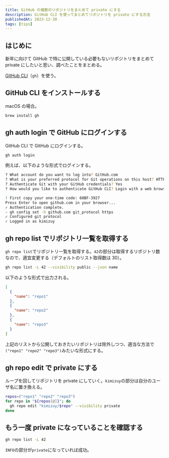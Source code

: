 ```yaml
---
title: GitHub の複数のリポジトリをまとめて private にする
description: GitHub CLI を使ってまとめてリポジトリを private にする方法
publishedAt: 2023-12-30
tags: [tips]
---
```



## はじめに

新年に向けて GitHub で特に公開している必要もないリポジトリをまとめて private にしたいと思い、調べたことをまとめる。

[GitHub CLI](https://cli.github.com/)（`gh`）を使う。

## GitHub CLI をインストールする

macOS の場合。

```bash
brew install gh
```

## gh auth login で GitHub にログインする

GitHub CLI で GitHub にログインする。

```bash
gh auth login
```

例えば、以下のような形式でログインする。

```bash
? What account do you want to log into? GitHub.com
? What is your preferred protocol for Git operations on this host? HTTPS
? Authenticate Git with your GitHub credentials? Yes
? How would you like to authenticate GitHub CLI? Login with a web browser

! First copy your one-time code: 60BF-3927
Press Enter to open github.com in your browser...
✓ Authentication complete.
- gh config set -h github.com git_protocol https
✓ Configured git protocol
✓ Logged in as kimizuy
```

## gh repo list でリポジトリ一覧を取得する

`gh repo list`でリポジトリ一覧を取得する。`42`の部分は取得するリポジトリ数なので、適宜変更する（デフォルトのリスト取得数は 30）。

```bash
gh repo list -L 42 --visibility public --json name
```

以下のような形式で出力される。

```json
[
  {
    "name": "repo1"
  },
  {
    "name": "repo2"
  },
  {
    "name": "repo3"
  }
]
```

上記のリストから公開しておきたいリポジトリは除外しつつ、適当な方法で`("repo1" "repo2" "repo3")`みたいな形式にする。

## gh repo edit で private にする

ループを回してリポジトリを private にしていく。`kimizuy`の部分は自分のユーザ名に置き換える。

```bash
repos=("repo1" "repo2" "repo3")
for repo in "${repos[@]}"; do
  gh repo edit "kimizuy/$repo" --visibility private
done
```

## もう一度 private になっていることを確認する

```bash
gh repo list -L 42
```

`INFO`の部分が`private`になっていれば成功。

